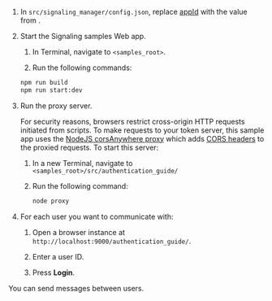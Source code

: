 <PlatformWrapper platform="web">

1. In `src/signaling_manager/config.json`, replace [appId](../reference/manage-agora-account#get-the-app-id) with
  the value from <Link target="_blank" to="{{global.AGORA_CONSOLE_URL}}"><Vg k="CONSOLE" /></Link>.

1. Start the Signaling samples Web app.

    1. In Terminal, navigate to `<samples_root>`.

    1. Run the following commands:

      ``` bash
      npm run build
      npm run start:dev
      ```

1. Run the proxy server.

   For security reasons, browsers restrict cross-origin HTTP requests initiated from scripts. To make requests to your
  token server, this sample app uses the [NodeJS corsAnywhere proxy](/src/authentication_guide/proxy.js) which adds [CORS
  headers](https://developer.mozilla.org/en-US/docs/Web/HTTP/CORS) to the proxied requests. To start this server:

    1. In a new Terminal, navigate to `<samples_root>/src/authentication_guide/`

    1. Run the following command:

        ``` bash
        node proxy
        ```

1. For each user you want to communicate with:

    1. Open a browser instance at `http://localhost:9000/authentication_guide/`.

    1. Enter a user ID.

    1. Press **Login**.

You can send messages between users.

</PlatformWrapper>